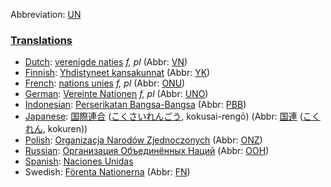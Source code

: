 Abbreviation: [[UN]]

===[[Translation]]s===
*[[Dutch]]: [[verenigde naties]] ''f, pl'' (Abbr: [[VN]])
*[[Finnish]]: [[Yhdistyneet kansakunnat]] (Abbr: [[YK]])
*[[French]]: [[nations unies]] ''f, pl'' (Abbr: [[ONU]])
*[[German]]: [[Vereinte Nationen]] ''f, pl'' (Abbr: [[UNO]])
*[[Indonesian]]: [[Perserikatan Bangsa-Bangsa]] (Abbr: [[PBB]])
*[[Japanese]]: [[国際連合]] ([[こくさいれんごう]], kokusai-rengō) (Abbr: [[国連]] ([[こくれん]], kokuren))
*[[Polish]]: [[Organizacja Narodów Zjednoczonych]] (Abbr: [[ONZ]])
*[[Russian]]: [[Организация Объединённых Наций]] (Abbr: [[ООН]])
*[[Spanish]]: [[Naciones Unidas]]
*Swedish: [[Förenta Nationerna]] (Abbr: [[FN]])